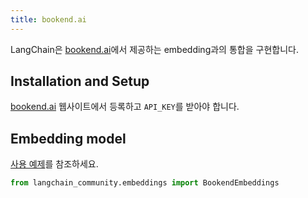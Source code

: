 ```yaml
---
title: bookend.ai
---
```


LangChain은 [bookend.ai](https://bookend.ai/)에서 제공하는 embedding과의 통합을 구현합니다.


## Installation and Setup


[bookend.ai](https://bookend.ai/) 웹사이트에서 등록하고 `API_KEY`를 받아야 합니다.

## Embedding model

[사용 예제](/oss/integrations/text_embedding/bookend)를 참조하세요.

```python
from langchain_community.embeddings import BookendEmbeddings
```